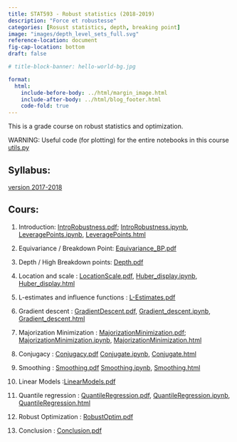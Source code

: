 ```yaml
---
title: STAT593 - Robust statistics (2018-2019)
description: "Force et robustesse"
categories: [Rosust statistics, depth, breaking point]
image: "images/depth_level_sets_full.svg"
reference-location: document
fig-cap-location: bottom
draft: false

# title-block-banner: hello-world-bg.jpg

format:
  html:
    include-before-body: ../html/margin_image.html
    include-after-body: ../html/blog_footer.html
    code-fold: true
---
```


<!-- ![Depth 0 and level sets](images/depth_level_sets_full_0.svg "Depth greater than 0 "){ width=41% }
![Depth 1 and level sets](images/depth_level_sets_full_1.svg "Depth greater than 1"){ width=41% }

![Depth 2 and level sets](images/depth_level_sets_full_2.svg "Depth greater than 2"){ width=41% }
![Depth 3 and level sets](images/depth_level_sets_full.svg "Depth greater than 3"){ width=41% } -->

This is a grade course on robust statistics and optimization.

WARNING: Useful code (for plotting) for the entire notebooks in this course [utils.py](enseignement/UW/share_code/utils.py)


## Syllabus:
[version 2017-2018](enseignement/UW/syllabus_STAT_593_spring2017.pdf)

## Cours:
1. Introduction: [IntroRobustness.pdf](enseignement/UW/STAT593/IntroRobustness.pdf); [IntroRobustness.ipynb](enseignement/UW/STAT593/IntroRobustness.ipynb), [LeveragePoints.ipynb](enseignement/UW/STAT593/LeveragePoints.ipynb), [LeveragePoints.html](http://nbviewer.jupyter.org/url/josephsalmon.eu/enseignement/UW/STAT593/LeveragePoints.ipynb)


1. Equivariance / Breakdown Point: [Equivariance_BP.pdf](enseignement/UW/STAT593/Equivariance_BP.pdf)

1. Depth / High Breakdown points: [Depth.pdf](enseignement/UW/STAT593/Depth.pdf)
1. Location and scale : [LocationScale.pdf](enseignement/UW/STAT593/LocationScale.pdf), [Huber_display.ipynb](enseignement/UW/STAT593/Huber_display.ipynb), [Huber_display.html](http://nbviewer.jupyter.org/url/josephsalmon.eu/enseignement/UW/STAT593/Huber_display.ipynb)

1. L-estimates and influence functions : [L-Estimates.pdf](enseignement/UW/STAT593/L-Estimates.pdf)

1. Gradient descent : [GradientDescent.pdf](enseignement/UW/STAT593/GradientDescent.pdf), [Gradient_descent.ipynb](enseignement/UW/STAT593/Gradient_descent.ipynb), [Gradient_descent.html](http://nbviewer.jupyter.org/url/josephsalmon.eu/enseignement/UW/STAT593/Gradient_descent.ipynb)


1. Majorization Minimization : [MajorizationMinimization.pdf](enseignement/UW/STAT593/MajorizationMinimization.pdf); [MajorizationMinimization.ipynb](enseignement/UW/STAT593/MajorizationMinimization.ipynb), [MajorizationMinimization.html](http://nbviewer.jupyter.org/url/josephsalmon.eu/enseignement/UW/STAT593/MajorizationMinimization.ipynb)

1. Conjugacy : [Conjugacy.pdf](enseignement/UW/STAT593/Conjugacy.pdf) [Conjugate.ipynb](enseignement/UW/STAT593/Conjugate.ipynb), [Conjugate.html](http://nbviewer.jupyter.org/url/josephsalmon.eu/enseignement/UW/STAT593/Conjugate.ipynb)


1. Smoothing : [Smoothing.pdf](enseignement/UW/STAT593/Smoothing.pdf) [Smoothing.ipynb](enseignement/UW/STAT593/Smoothing.ipynb), [Smoothing.html](http://nbviewer.jupyter.org/url/josephsalmon.eu/enseignement/UW/STAT593/Smoothing.ipynb)

1. Linear Models :[LinearModels.pdf](enseignement/UW/STAT593/LinearModels.pdf)

1. Quantile regression : [QuantileRegression.pdf](enseignement/UW/STAT593/QuantileRegression.pdf), [QuantileRegression.ipynb](enseignement/UW/STAT593/QuantileRegression.ipynb), [QuantileRegression.html](http://nbviewer.jupyter.org/url/josephsalmon.eu/enseignement/UW/STAT593/QuantileRegression.ipynb)


1. Robust Optimization  : [RobustOptim.pdf](enseignement/UW/STAT593/RobustOptim.pdf)

1. Conclusion  : [Conclusion.pdf](enseignement/UW/STAT593/Conclusion.pdf)

<br>
